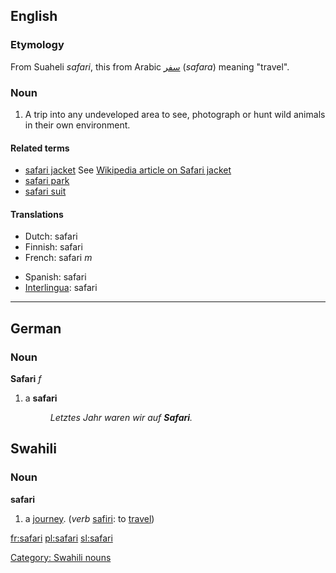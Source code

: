 ==English==

===Etymology===
From Suaheli ''safari'', this from Arabic [[سفر]] (''safara'') meaning "travel".

===Noun===
{{en-noun-reg}}

# A trip into any undeveloped area to see, photograph or hunt wild animals in their own environment.

====Related terms====
*[[safari jacket]] See [[:w:Safari_jacket|Wikipedia article on Safari jacket]]
*[[safari park]]
*[[safari suit]]

====Translations====
{{top}}
*Dutch: safari
*Finnish: safari
*French: safari ''m''
{{mid}}
*Spanish: safari
*[[Interlingua]]: safari	
{{bottom}}

----

==German==
===Noun===
'''Safari''' ''f''
# a '''safari'''
#:''Letztes Jahr waren wir auf '''Safari'''.''

==Swahili==
===Noun===
'''safari'''

# a [[journey]]. (''verb'' [[safiri]]: to [[travel]])

[[Category: Swahili nouns]]

[[fr:safari]]
[[pl:safari]]
[[sl:safari]]